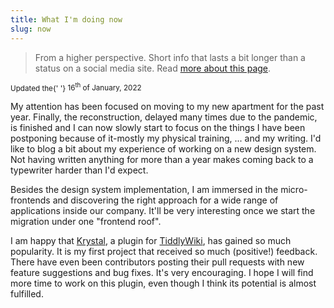 ```yaml
---
title: What I'm doing now
slug: now
---
```


> From a higher perspective. Short info that lasts a bit longer than a status on a social media site. Read [more about this page](https://nownownow.com/about).

<small>
  Updated the{' '}
  <time datetime="2022-01-16">
    16<sup>th</sup> of January, 2022
  </time>
</small>

My attention has been focused on moving to my new apartment for the past year. Finally, the reconstruction, delayed many times due to the pandemic, is finished and I can now slowly start to focus on the things I have been postponing because of it-mostly my physical training, ... and my writing. I'd like to blog a bit about my experience of working on a new design system. Not having written anything for more than a year makes coming back to a typewriter harder than I'd expect.

Besides the design system implementation, I am immersed in the micro-frontends and discovering the right approach for a wide range of applications inside our company. It'll be very interesting once we start the migration under one "frontend roof".

I am happy that [Krystal](https://crazko.github.io/krystal/), a plugin for [TiddlyWiki](https://tiddlywiki.com/), has gained so much popularity. It is my first project that received so much (positive!) feedback. There have even been contributors posting their pull requests with new feature suggestions and bug fixes. It's very encouraging. I hope I will find more time to work on this plugin, even though I think its potential is almost fulfilled.
